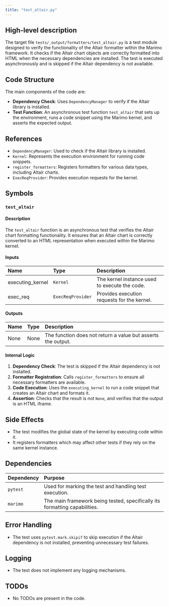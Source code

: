 ```yaml
---
title: "test_altair.py"
---
```


## High-level description

The target file `tests/_output/formatters/test_altair.py` is a test module designed to verify the functionality of the Altair formatter within the Marimo framework. It checks if the Altair chart objects are correctly formatted into HTML when the necessary dependencies are installed. The test is executed asynchronously and is skipped if the Altair dependency is not available.

## Code Structure

The main components of the code are:
- **Dependency Check**: Uses `DependencyManager` to verify if the Altair library is installed.
- **Test Function**: An asynchronous test function `test_altair` that sets up the environment, runs a code snippet using the Marimo kernel, and asserts the expected output.

## References

- `DependencyManager`: Used to check if the Altair library is installed.
- `Kernel`: Represents the execution environment for running code snippets.
- `register_formatters`: Registers formatters for various data types, including Altair charts.
- `ExecReqProvider`: Provides execution requests for the kernel.

## Symbols

### `test_altair`
#### Description
The `test_altair` function is an asynchronous test that verifies the Altair chart formatting functionality. It ensures that an Altair chart is correctly converted to an HTML representation when executed within the Marimo kernel.

#### Inputs
| Name            | Type            | Description                                      |
|:----------------|:----------------|:-------------------------------------------------|
| executing_kernel| `Kernel`        | The kernel instance used to execute the code.    |
| exec_req        | `ExecReqProvider` | Provides execution requests for the kernel.     |

#### Outputs
| Name   | Type  | Description                                      |
|:-------|:------|:-------------------------------------------------|
| None   | None  | The function does not return a value but asserts the output. |

#### Internal Logic
1. **Dependency Check**: The test is skipped if the Altair dependency is not installed.
2. **Formatter Registration**: Calls `register_formatters` to ensure all necessary formatters are available.
3. **Code Execution**: Uses the `executing_kernel` to run a code snippet that creates an Altair chart and formats it.
4. **Assertion**: Checks that the result is not `None`, and verifies that the output is an HTML iframe.

## Side Effects
- The test modifies the global state of the kernel by executing code within it.
- It registers formatters which may affect other tests if they rely on the same kernel instance.

## Dependencies

| Dependency | Purpose                                      |
|:-----------|:---------------------------------------------|
| `pytest`   | Used for marking the test and handling test execution. |
| `marimo`   | The main framework being tested, specifically its formatting capabilities. |

## Error Handling
- The test uses `pytest.mark.skipif` to skip execution if the Altair dependency is not installed, preventing unnecessary test failures.

## Logging
- The test does not implement any logging mechanisms.

## TODOs
- No TODOs are present in the code.